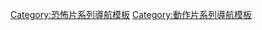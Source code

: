 {{navbox
| name = 活屍大軍
| title = {{link-en|活屍大軍系列|Army of the Dead (franchise)|活屍大軍}}
| state = {{{state|autocollapse}}}
| listclass = hlist

| group1 = 電影
| list1  = 
* 《[[活屍大軍]]》（2021）
* 《[[神偷大軍]]》（2021）

| group2 = 電視
| list2  = 
* 《[[活屍大軍：拉斯維加斯的陷落]]》（TBA）

| group3 = 另見
| list3  = 
* 《[[活人生吃]]》（2004）

}}<noinclude>
{{Documentation}}
{{DEFAULTSORT:Army of the Dead}}
[[Category:恐怖片系列導航模板]]
[[Category:動作片系列導航模板]]
</noinclude>